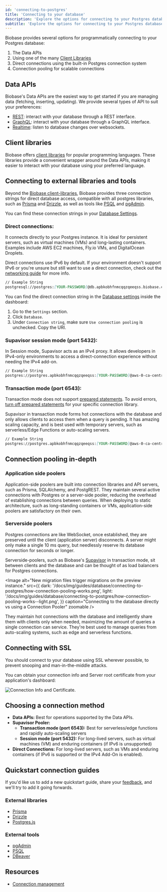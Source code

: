 ```yaml
---
id: 'connecting-to-postgres'
title: 'Connecting to your database'
description: 'Explore the options for connecting to your Postgres database.'
subtitle: 'Explore the options for connecting to your Postgres database.'
---
```


Biobase provides several options for programmatically connecting to your Postgres database:

1. The Data APIs
1. Using one of the many [Client Libraries](/docs/reference)
1. Direct connections using the built-in Postgres connection system
1. Connection pooling for scalable connections

## Data APIs

Biobase's Data APIs are the easiest way to get started if you are managing data (fetching, inserting, updating). We provide several types of API to suit your preferences:

- [REST](/docs/guides/api): interact with your database through a REST interface.
- [GraphQL](/docs/guides/graphql/api): interact with your database through a GraphQL interface.
- [Realtime](/docs/guides/realtime#realtime-api): listen to database changes over websockets.

## Client libraries

Biobase offers [client libraries](/docs/reference) for popular programming languages. These libraries provide a convenient wrapper around the Data APIs, making it easier to interact with your database using your preferred language.

## Connecting to external libraries and tools

Beyond the [Biobase client-libraries](/docs/guides/api/rest/client-libs), Biobase provides three connection strings for direct database access, compatible with all postgres libraries, such as [Prisma](/docs/guides/database/prisma) and [Drizzle](/docs/guides/database/drizzle), as well as tools like [PSQL](/docs/guides/database/psql) and [pgAdmin](/docs/guides/database/pgadmin).

You can find these connection strings in your [Database Settings](https://biobase.studio/dashboard/project/_/settings/database).

### Direct connections:

It connects directly to your Postgres instance. It is ideal for persistent servers, such as virtual machines (VMs) and long-lasting containers. Examples include AWS EC2 machines, Fly.io VMs, and DigitalOcean Droplets.

<Admonition type="caution">

Direct connections use IPv6 by default. If your environment doesn't support IPv6 or you're unsure but still want to use a direct connection, check out the [networking guide](/docs/guides/platform/ipv4-address#biobase-and-ipv6-compatibility) for more info.

</Admonition>

```md
// Example String
postgresql://postgres:[YOUR-PASSWORD]@db.apbkobhfnmcqqzqeeqss.biobase.co:5432/postgres
```

You can find the direct connection string in the [Database settings](https://biobase.studio/dashboard/project/_/settings/database) inside the dashboard:

1. Go to the `Settings` section.
2. Click `Database`.
3. Under `Connection string`, make sure `Use connection pooling` is unchecked. Copy the URI.

### Supavisor session mode (port 5432):

In Session mode, Supavisor acts as an IPv4 proxy. It allows developers in IPv4-only environments to access a direct-connection experience without needing the IPv4 add-on.

```md
// Example String
postgres://postgres.apbkobhfnmcqqzqeeqss:[YOUR-PASSWORD]@aws-0-ca-central-1.pooler.biobase.studio:5432/postgres
```

### Transaction mode (port 6543):

<Admonition type="caution">

Transaction mode does not support [prepared statements](https://postgresql.org/docs/current/sql-prepare.html). To avoid errors, [turn off prepared statements](https://github.com/orgs/biobase/discussions/28239) for your specific connection library.

</Admonition>

Supavisor in transaction mode forms hot connections with the database and only allows clients to access them when a query is pending. It has amazing scaling capacity, and is best used with temporary servers, such as serverless/Edge Functions or auto-scaling servers.

```md
// Example String
postgres://postgres.apbkobhfnmcqqzqeeqss:[YOUR-PASSWORD]@aws-0-ca-central-1.pooler.biobase.studio:6543/postgres
```

## Connection pooling in-depth

### Application side poolers

Application-side poolers are built into connection libraries and API servers, such as Prisma, SQLAlchemy, and PostgREST. They maintain several active connections with Postgres or a server-side pooler, reducing the overhead of establishing connections between queries. When deploying to static architecture, such as long-standing containers or VMs, application-side poolers are satisfactory on their own.

### Serverside poolers

Postgres connections are like WebSocket, once established, they are preserved until the client (application server) disconnects. A server might only make a single 10 ms query, but needlessly reserve its database connection for seconds or longer.

Serverside-poolers, such as Biobase's [Supavisor](https://github.com/biobase-ai/supavisor) in transaction mode, sit between clients and the database and can be thought of as load balancers for Postgres connections.

<Image
  alt="New migration files trigger migrations on the preview instance."
  src={{
    dark: '/docs/img/guides/database/connecting-to-postgres/how-connection-pooling-works.png',
    light:
      '/docs/img/guides/database/connecting-to-postgres/how-connection-pooling-works--light.png',
  }}
  caption="Connecting to the database directly vs using a Connection Pooler"
  zoomable
/>

They maintain hot connections with the database and intelligently share them with clients only when needed, maximizing the amount of queries a single connection can service. They're best used to manage queries from auto-scaling systems, such as edge and serverless functions.

## Connecting with SSL

You should connect to your database using SSL wherever possible, to prevent snooping and man-in-the-middle attacks.

You can obtain your connection info and Server root certificate from your application's dashboard:

![Connection Info and Certificate.](/docs/img/database/database-settings-ssl.png)

## Choosing a connection method

- **Data APIs:** Best for operations supported by the Data APIs.
- **Supavisor Pooler:**
  - **Transaction mode (port 6543):** Best for serverless/edge functions and rapidly auto-scaling servers
  - **Session mode (port 5432):** For long-lived servers, such as virtual machines (VM) and enduring containers (if IPv6 is unsupported)
- **Direct Connections:** For long-lived servers, such as VMs and enduring containers (if IPv6 is supported or the IPv4 Add-On is enabled).

## Quickstart connection guides

<Admonition type="tip">

If you'd like us to add a new quickstart guide, share your [feedback](https://biobase.studio/dashboard/support/new), and we'll try to add it going forwards.

</Admonition>

### External libraries

- [Prisma](/docs/guides/database/prisma)
- [Drizzle](/docs/guides/database/drizzle)
- [Postgres.js](/docs/guides/database/drizzle)

### External tools

- [pgAdmin](/docs/guides/database/pgadmin)
- [PSQL](/docs/guides/database/psql)
- [DBeaver](/docs/guides/database/dbeaver)

## Resources

- [Connection management](/docs/guides/database/connection-management)
